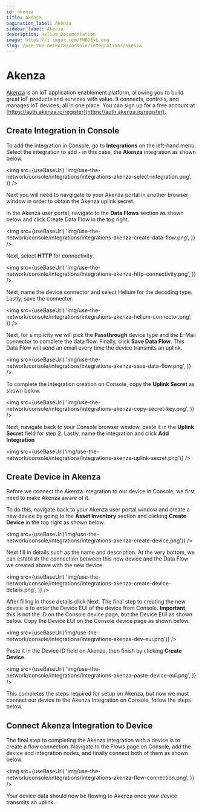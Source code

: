 ```yaml
---
id: akenza
title: Akenza
pagination_label: Akenza
sidebar_label: Akenza
description: Helium Documentation
image: https://i.imgur.com/FH6GEyL.png
slug: /use-the-network/console/integrations/akenza
---
```


# Akenza


[Akenza](https://www.akenza.io/) is an IoT application enablement platform, allowing you to build
great IoT products and services with value. It connects, controls, and manages IoT devices; all in
one place. You can sign up for a free account at
[https://auth.akenza.io/register](https://auth.akenza.io/register).

## Create Integration in Console

To add the integration in Console, go to **Integrations** on the left-hand menu. Select the
integration to add - in this case, the **Akenza** integration as shown below.

<img
  src={useBaseUrl(
    'img/use-the-network/console/integrations/integrations-akenza-select-integration.png',
  )}
/>

Next you will need to navgigate to your Akenza portal in another browser window in order to obtain
the Akenza uplink secret.

In the Akenza user portal, navigate to the **Data Flows** section as shown below and click Create
Data Flow in the top right.

<img
  src={useBaseUrl(
    'img/use-the-network/console/integrations/integrations-akenza-create-data-flow.png',
  )}
/>

Next, select **HTTP** for connectivity.

<img
  src={useBaseUrl(
    'img/use-the-network/console/integrations/integrations-akenza-http-connectivity.png',
  )}
/>

Next, name the device connector and select Helium for the decoding type. Lastly, save the connector.

<img
  src={useBaseUrl(
    'img/use-the-network/console/integrations/integrations-akenza-helium-connector.png',
  )}
/>

Next, for simplicity we will pick the **Passthrough** device type and the E-Mail connector to
complete the data flow. Finally, click **Save Data Flow**. This Data Flow will send an email every
time the device transmits an uplink.

<img
  src={useBaseUrl(
    'img/use-the-network/console/integrations/integrations-akenza-save-data-flow.png',
  )}
/>

To complete the integration creation on Console, copy the **Uplink Secret** as shown below.

<img
  src={useBaseUrl(
    'img/use-the-network/console/integrations/integrations-akenza-copy-secret-key.png',
  )}
/>

Next, navigate back to your Console browser window, paste it in the **Uplink Secret** field for
step 2. Lastly, name the integration and click **Add Integration**

<img
  src={useBaseUrl('img/use-the-network/console/integrations/integrations-akenza-uplink-secret.png')}
/>

## Create Device in Akenza

Before we connect the Akenza integration to our device in Console, we first need to make Akenza
aware of it.

To do this, navigate back to your Akenza user portal window and create a new device by going to the
**Asset Inventory** section and clicking **Create Device** in the top right as shown below.

<img
  src={useBaseUrl('img/use-the-network/console/integrations/integrations-akenza-create-device.png')}
/>

Next fill in details such as the name and description. At the very bottom, we can establish the
connection between this new device and the Data Flow we created above with the new device.

<img
  src={useBaseUrl(
    'img/use-the-network/console/integrations/integrations-akenza-create-device-details.png',
  )}
/>

After filling in those details click Next. The final step to creating the new device is to enter the
Device EUI of the device from Console. **Important**, this is not the ID on the Console device page,
but the Device EUI as shown below. Copy the Device EUI on the Console device page as shown below.

<img src={useBaseUrl('img/use-the-network/console/integrations/integrations-akenza-dev-eui.png')} />

Paste it in the Device ID field on Akenza, then finish by clicking **Create Device**.

<img
  src={useBaseUrl(
    'img/use-the-network/console/integrations/integrations-akenza-paste-device-eui.png',
  )}
/>

This completes the steps required for setup on Akenza, but now we must connect our device to the
Akenza Integration on Console, follow the steps below.

## Connect Akenza Integration to Device

The final step to completing the Akenza integration with a device is to create a flow connection.
Navigate to the Flows page on Console, add the device and integration nodes, and finally connect
both of them as shown below.

<img
  src={useBaseUrl(
    'img/use-the-network/console/integrations/integrations-akenza-flow-connection.png',
  )}
/>

Your device data should now be flowing to Akenza once your device transmits an uplink.
